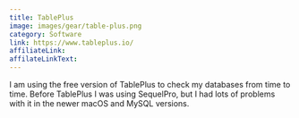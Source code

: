 ```yaml
---
title: TablePlus
image: images/gear/table-plus.png
category: Software
link: https://www.tableplus.io/
affiliateLink:
affilateLinkText:
---
```


I am using the free version of TablePlus to check my databases from time to time. Before TablePlus I was using SequelPro, but I had lots of problems with it in the newer macOS and MySQL versions.
